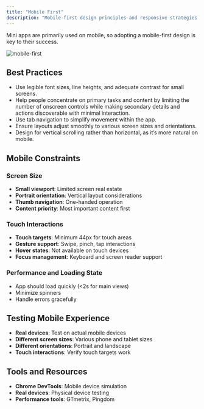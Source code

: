 ```yaml
---
title: "Mobile First"
description: "Mobile-first design principles and responsive strategies for mini apps"
---
```


Mini apps are primarily used on mobile, so adopting a mobile-first design is key to their success.

![mobile-first](/images/design-guidelines/mobile-first.png)

## Best Practices

- Use legible font sizes, line heights, and adequate contrast for small screens.
- Help people concentrate on primary tasks and content by limiting the number of onscreen controls while making secondary details and actions discoverable with minimal interaction.
- Use tab navigation to simplify movement within the app.
- Ensure layouts adjust smoothly to various screen sizes and orientations.
- Design for vertical scrolling rather than horizontal, as it’s more natural on mobile.

## Mobile Constraints

### Screen Size
- **Small viewport**: Limited screen real estate
- **Portrait orientation**: Vertical layout considerations
- **Thumb navigation**: One-handed operation
- **Content priority**: Most important content first

### Touch Interactions
- **Touch targets**: Minimum 44px for touch areas
- **Gesture support**: Swipe, pinch, tap interactions
- **Hover states**: Not available on touch devices
- **Focus management**: Keyboard and screen reader support

### Performance and Loading State
- App should load quickly (&lt;2s for main views)
- Minimize spinners
- Handle errors gracefully

## Testing Mobile Experience

- **Real devices**: Test on actual mobile devices
- **Different screen sizes**: Various phone and tablet sizes
- **Different orientations**: Portrait and landscape
- **Touch interactions**: Verify touch targets work

## Tools and Resources

- **Chrome DevTools**: Mobile device simulation
- **Real devices**: Physical device testing
- **Performance tools**: GTmetrix, Pingdom

